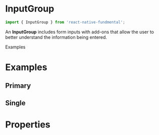 
<Meta title="InputGroup" component={InputGroup} />

# InputGroup

```js
import { InputGroup } from 'react-native-fundmental';
```

An **InputGroup** includes form inputs with add-ons that allow the user to better understand the information being entered.

Examples
# Examples

## Primary

<Preview>
  <Story name="primary">
    <InputGroup>
      <FormInput placeholder="Type text here" />
    </InputGroup>
  </Story>
</Preview>

## Single

<Preview>
  <Story name="single">
    <InputGroup>
      <FormInput placeholder="Type text here" />
    </InputGroup>
  </Story>
</Preview>

# Properties

<Props of={InputGroup} />
